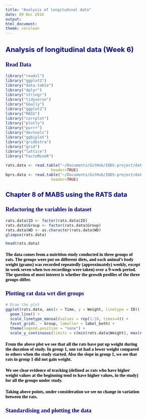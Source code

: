 ```yaml
---
title: "Analysis of longitudinal data"
date: 09 Dec 2018
output:
html_document:
theme: cerulean
---
```


<style type="text/css">

body{ /* Normal  */
      font-size: 12px;
  }
td {  /* Table  */
  font-size: 8px;
}
h1.title {
  font-size: 30px;
  color: DarkRed;
}
h1 { /* Header 1 */
  font-size: 22px;
  color: DarkBlue;
}
h2 { /* Header 2 */
    font-size: 20px;
  color: DarkBlue;
}
h3 { /* Header 3 */
  font-size: 18px;
  font-family: "Times New Roman", Times, serif;
  color: DarkBlue;
}
h4 { /* Header 4 */
  font-size: 14px;
  font-family: "Times New Roman", Times, serif;
  color: Black;
}
code.r{ /* Code block */
    font-size: 12px;
}
pre { /* Code block - determines code spacing between lines */
    font-size: 14px;
}
</style>


# Analysis of longitudinal data (Week 6)

### Read Data
```r
library("readxl")
library("ggplot2")
library("data.table")
library("dplyr")
library("stringr")
library("tidyverse")
library("GGally")
library("ggplot2")
library("MASS")
library("corrplot")
library("plotly")
library("purrr")
library("devtools")
library("ggbiplot")
library("gridExtra")
library("grid")
library("lattice")
library("FactoMineR")

rats.data <- read.table("~/Documents/GitHub/IODS-project/data/RATSL.txt", 
                    header=TRUE)
bprs.data <- read.table("~/Documents/GitHub/IODS-project/data/BPRSL.txt", 
                    header=TRUE)
```


## Chapter 8 of MABS using the RATS data

### Refactoring the variables in dataset
```r
rats.data$ID <- factor(rats.data$ID)
rats.data$Group <- factor(rats.data$Group)
rats.data$WD <- as.character(rats.data$WD)
glimpse(rats.data)
```

```r
head(rats.data)
```

#### The data comes from a nutrition study conducted in three groups of rats. The groups were put on different diets, and each animal’s body weight (grams) was recorded repeatedly (approximately) weekly, except in week seven when two recordings were taken) over a 9-week period. The question of most interest is whether the growth profiles of the three groups differ.

### Plotting rat data wrt diet groups
```r
# Draw the plot
ggplot(rats.data, aes(x = Time, y = Weight, linetype = ID)) +
  geom_line() +
  scale_linetype_manual(values = rep(1:10, times=4)) +
  facet_grid(. ~ Group, labeller = label_both) +
  theme(legend.position = "none") + 
  scale_y_continuous(limits = c(min(rats.data$Weight), max(rats.data$Weight)))
```

#### From the above plot we see that all the rats have put up weight during the duration of study. In group 1, one rat had a lower weight compared to others when the study started. Also the slope in group 1, we see that rats in group 1 did not gain weight.

#### We see clear evidence of tracking (defined as rats who have higher weight values at the beginning tend to have higher values, in the study) for all the groups under study.

#### Taking above points, under consideration we see no change in variation between the rats.


### Standardising and plotting the data
```r

```



